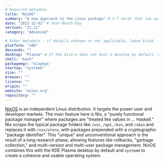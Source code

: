 ```yaml
---
# Required metadata
title: "NixOS"
summary: "A new approach to the Linux package" # 2-7 words that sum up the distribution
date: "2021-12-01" # Year-Month-Day
version: "21.11"
category: "Advanced"

# Other metadata - if details unknown or not applicable, leave blank
platform: "x86"
descends: ""
desktop: "Plasma" # If the distro does not boot a desktop by default, or doesn't ship one, leave 'desktop' blank
shell: "bash"
packagemgr: "nixpkgs"
startup: "systemd"
size: ""
browser: ""
licence: ""
origin: ""
website: "nixos.org"
repository: ""
---
```


[NixOS](https://nixos.org) is an independent Linux distribution. It targets the power-user and developer markets. The main feature here is Nix, a "purely functional package manager" where packages are "treated like values in ... Haskell." Nix scraps the typical package folders like `/usr`, `/opt`, `/bin`, and `/sbin` and replaces it with `/nix/store`, with packages prepended with a cryptographic "package identifier". This "unique" and unconventional approach is the result of a long research phase, allowing features like rollbacks, "garbage collection," and multi-version and multi-user package management. NixOS combines this with the KDE Plasma desktop by default and `systemd` to create a cohesive and usable operating system.
